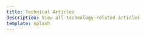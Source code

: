 ---
title: Technical Articles
description: View all technology-related articles
template: splash
---


<CategoryList category="tech" /> 